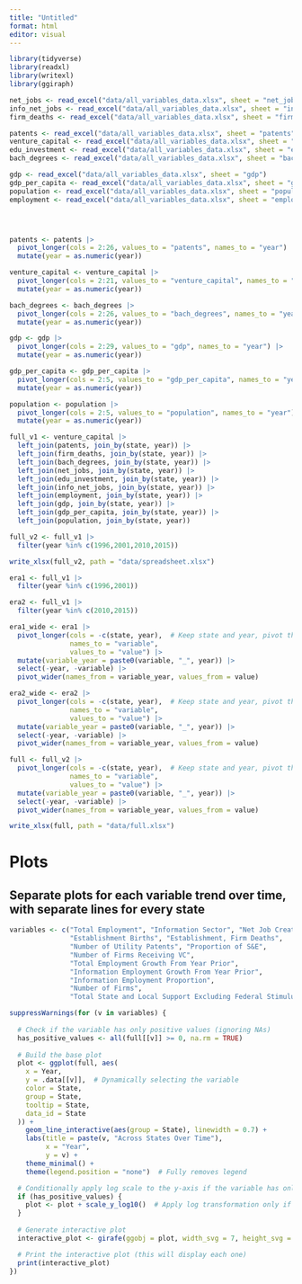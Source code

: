 ```yaml
---
title: "Untitled"
format: html
editor: visual
---
```


```r
library(tidyverse)
library(readxl)
library(writexl)
library(ggiraph)

net_jobs <- read_excel("data/all_variables_data.xlsx", sheet = "net_jobs")
info_net_jobs <- read_excel("data/all_variables_data.xlsx", sheet = "info_net_jobs")
firm_deaths <- read_excel("data/all_variables_data.xlsx", sheet = "firm_deaths")

patents <- read_excel("data/all_variables_data.xlsx", sheet = "patents")
venture_capital <- read_excel("data/all_variables_data.xlsx", sheet = "venture_capital")
edu_investment <- read_excel("data/all_variables_data.xlsx", sheet = "edu_investment")
bach_degrees <- read_excel("data/all_variables_data.xlsx", sheet = "bach_degrees")

gdp <- read_excel("data/all_variables_data.xlsx", sheet = "gdp")
gdp_per_capita <- read_excel("data/all_variables_data.xlsx", sheet = "gdp_per_capita")
population <- read_excel("data/all_variables_data.xlsx", sheet = "population")
employment <- read_excel("data/all_variables_data.xlsx", sheet = "employment")





```

```r
patents <- patents |>
  pivot_longer(cols = 2:26, values_to = "patents", names_to = "year") |>
  mutate(year = as.numeric(year))

venture_capital <- venture_capital |>
  pivot_longer(cols = 2:21, values_to = "venture_capital", names_to = "year") |>
  mutate(year = as.numeric(year))

bach_degrees <- bach_degrees |>
  pivot_longer(cols = 2:26, values_to = "bach_degrees", names_to = "year") |>
  mutate(year = as.numeric(year))

gdp <- gdp |>
  pivot_longer(cols = 2:29, values_to = "gdp", names_to = "year") |>
  mutate(year = as.numeric(year))

gdp_per_capita <- gdp_per_capita |>
  pivot_longer(cols = 2:5, values_to = "gdp_per_capita", names_to = "year") |>
  mutate(year = as.numeric(year))

population <- population |>
  pivot_longer(cols = 2:5, values_to = "population", names_to = "year") |>
  mutate(year = as.numeric(year))
```

```r
full_v1 <- venture_capital |>
  left_join(patents, join_by(state, year)) |>
  left_join(firm_deaths, join_by(state, year)) |>
  left_join(bach_degrees, join_by(state, year)) |>
  left_join(net_jobs, join_by(state, year)) |>
  left_join(edu_investment, join_by(state, year)) |>
  left_join(info_net_jobs, join_by(state, year)) |>
  left_join(employment, join_by(state, year)) |>
  left_join(gdp, join_by(state, year)) |>
  left_join(gdp_per_capita, join_by(state, year)) |>
  left_join(population, join_by(state, year))
```

```r
full_v2 <- full_v1 |>
  filter(year %in% c(1996,2001,2010,2015))

write_xlsx(full_v2, path = "data/spreadsheet.xlsx")

era1 <- full_v1 |>
  filter(year %in% c(1996,2001))

era2 <- full_v1 |>
  filter(year %in% c(2010,2015))

era1_wide <- era1 |>
  pivot_longer(cols = -c(state, year),  # Keep state and year, pivot the rest
               names_to = "variable", 
               values_to = "value") |>
  mutate(variable_year = paste0(variable, "_", year)) |>
  select(-year, -variable) |>
  pivot_wider(names_from = variable_year, values_from = value)

era2_wide <- era2 |>
  pivot_longer(cols = -c(state, year),  # Keep state and year, pivot the rest
               names_to = "variable", 
               values_to = "value") |>
  mutate(variable_year = paste0(variable, "_", year)) |>
  select(-year, -variable) |>
  pivot_wider(names_from = variable_year, values_from = value)

full <- full_v2 |>
  pivot_longer(cols = -c(state, year),  # Keep state and year, pivot the rest
               names_to = "variable", 
               values_to = "value") |>
  mutate(variable_year = paste0(variable, "_", year)) |>
  select(-year, -variable) |>
  pivot_wider(names_from = variable_year, values_from = value)

write_xlsx(full, path = "data/full.xlsx")

```

# Plots

## Separate plots for each variable trend over time, with separate lines for every state

```r

variables <- c("Total Employment", "Information Sector", "Net Job Creation", 
               "Establishment Births", "Establishment, Firm Deaths", 
               "Number of Utility Patents", "Proportion of S&E", 
               "Number of Firms Receiving VC",
               "Total Employment Growth From Year Prior",
               "Information Employment Growth From Year Prior",
               "Information Employment Proportion",
               "Number of Firms", 
               "Total State and Local Support Excluding Federal Stimulus")

```

```r
suppressWarnings(for (v in variables) {
  
  # Check if the variable has only positive values (ignoring NAs)
  has_positive_values <- all(full[[v]] >= 0, na.rm = TRUE)
  
  # Build the base plot
  plot <- ggplot(full, aes(
    x = Year,
    y = .data[[v]],  # Dynamically selecting the variable
    color = State,
    group = State,
    tooltip = State,
    data_id = State
  )) +
    geom_line_interactive(aes(group = State), linewidth = 0.7) + 
    labs(title = paste(v, "Across States Over Time"),
         x = "Year",
         y = v) +
    theme_minimal() +
    theme(legend.position = "none")  # Fully removes legend

  # Conditionally apply log scale to the y-axis if the variable has only positive values
  if (has_positive_values) {
    plot <- plot + scale_y_log10()  # Apply log transformation only if all values are positive
  }
  
  # Generate interactive plot
  interactive_plot <- girafe(ggobj = plot, width_svg = 7, height_svg = 4)

  # Print the interactive plot (this will display each one)
  print(interactive_plot)
})

```
